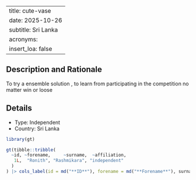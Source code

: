
---
title: cute-vase
date: 2025-10-26
subtitle: Sri Lanka
acronyms:
  insert_loa: false
---

## Description and Rationale

To try a ensemble solution , to learn from participating in the competition no matter win or loose

## Details

* Type: Independent
* Country: Sri Lanka

```r
library(gt)

gt(tibble::tribble(
  ~id, ~forename,     ~surname,  ~affiliation,
   1L,  "Ronith", "Rashmikara", "independent"
  )
) |> cols_label(id = md("**ID**"), forename = md("**Forename**"), surname ~ md("**Surname**"), affiliation ~ md("**Affiliation**"))
```
